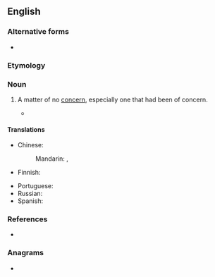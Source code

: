 {{also|nonissue}}
==English==

===Alternative forms===
* {{l|en|nonissue}}

===Etymology===
{{prefix|en|non|issue}}

===Noun===
{{en-noun}}

# A matter of no [[concern]], especially one that had been of concern.
#: {{ux|en|His position on that matter is a '''non-issue''', now that the courts have decided.}}
#* {{quote-journal|en|date=2019 December 18|author=Richard Clinnick|title=Railway's 2020 vision|journal=Rail|page=3|text=And although it became a '''non-issue''' during the election, HS2 seems likely to continue under a government of either colour - despite the Conservatives pointedly not having committed to it beforehand.}}

====Translations====
{{trans-top|matter of no concern}}
* Chinese:
*: Mandarin: {{t|cmn|非議題}}, {{t|cmn|非议题|tr=fēiyìtí}}
* Finnish: {{t|fi|[[ei]] [[merkitse]] [[mitään]]}} {{qualifier|is of no concern}}
{{trans-mid}}
* Portuguese: {{t-needed|pt}}
* Russian: {{t-needed|ru}}
* Spanish: {{t-needed|es}}
{{trans-bottom}}

===References===
* {{R:Lexico}}

===Anagrams===
* {{anagrams|en|a=einnossu|noniuses}}